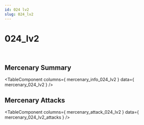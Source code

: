 ```yaml
---
id: 024 lv2
slug: 024_lv2
---
```



# 024_lv2

<div style = {{ display: "flex" }}>
    <Image img={require('@site/static/img/mercenaries/illust/thum_char_view_n_024.jpg')}/>
    <Image img={require('@site/static/img/mercenaries/illust/thum_char_view_o_024.jpg')}/>
</div>

## Mercenary Summary

<TableComponent
  columns={ mercenary_info_024_lv2 }
  data={ mercenary_024_lv2 }
/>

## Mercenary Attacks

<TableComponent
  columns={ mercenary_attack_024_lv2 }
  data={ mercenary_024_lv2_attacks }
/>